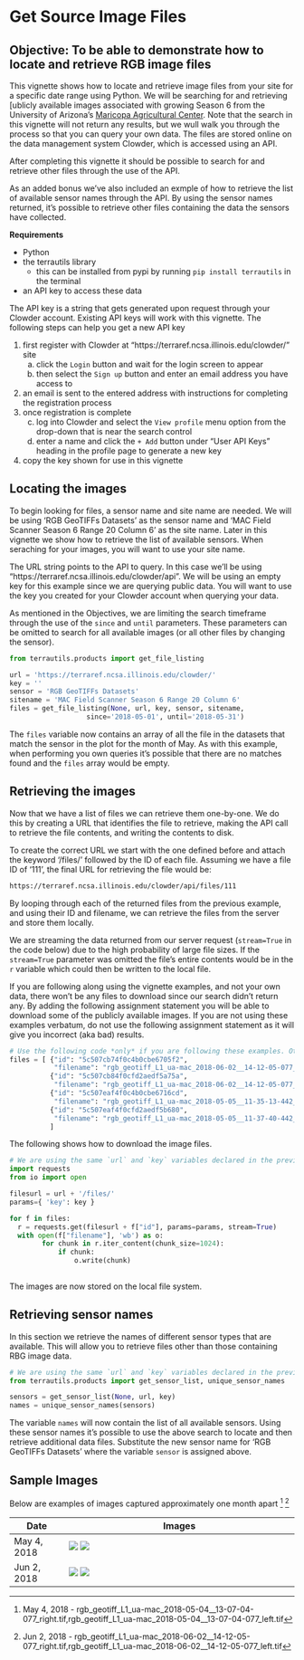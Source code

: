 # Get Source Image Files

## Objective: To be able to demonstrate how to locate and retrieve RGB image files

This vignette shows how to locate and retrieve image files from your site for a specific date range using Python.
We will be searching for and retrieving [ublicly available images associated with growing Season 6 from the University of Arizona's [Maricopa Agricultural Center](http://cals-mac.arizona.edu/). 
Note that the search in this vignette will not return any results, but we wull walk you through the process so that you can query your own data.
The files are stored online on the data management system Clowder, which is accessed using an API. 

After completing this vignette it should be possible to search for and retrieve other files through the use of the API.

As an added bonus we've also included an exmple of how to retrieve the list of available sensor names through the API.
By using the sensor names returned, it's possible to retrieve other files containing the data the sensors have collected.

**Requirements** 

* Python 
* the terrautils library
    + this can be installed from pypi by running `pip install terrautils` in the terminal
* an API key to access these data

The API key is a string that gets generated upon request through your Clowder account. 
Existing API keys will work with this vignette.
The following steps can help you get a new API key

1. first register with Clowder at "https://terraref.ncsa.illinois.edu/clowder/" site
      a) click the `Login` button and wait for the login screen to appear
      b) then select the `Sign up` button and enter an email address you have access to
2. an email is sent to the entered address with instructions for completing the registration process
3. once registration is complete
      c) log  into Clowder and select the `View profile` menu option from the drop-down that is near the search control
      d) enter a name and click the `+ Add` button under "User API Keys" heading in the profile page to generate a new key
4. copy the key shown for use in this vignette

## Locating the images

To begin looking for files, a sensor name and site name are needed. 
We will be using 'RGB GeoTIFFs Datasets' as the sensor name and 'MAC Field Scanner Season 6 Range 20 Column 6' as the site name. 
Later in this vignette we show how to retrieve the list of available sensors.
When seraching for your images, you will want to use your site name.

The URL string points to the API to query. 
In this case we'll be using "https://terraref.ncsa.illinois.edu/clowder/api".
We will be using an empty key for this example since we are querying public data.
You will want to use the key you created for your Clowder account when querying your data.

As mentioned in the Objectives, we are limiting the search timeframe through the use of the `since` and `until` parameters.
These parameters can be omitted to search for all available images (or all other files by changing the sensor).

```python
from terrautils.products import get_file_listing

url = 'https://terraref.ncsa.illinois.edu/clowder/'
key = ''
sensor = 'RGB GeoTIFFs Datasets'
sitename = 'MAC Field Scanner Season 6 Range 20 Column 6'
files = get_file_listing(None, url, key, sensor, sitename,
                   since='2018-05-01', until='2018-05-31')
```

The `files` variable now contains an array of all the file in the datasets that match the sensor in the plot for the month of May. 
As with this example, when performing you own queries it's possible that there are no matches found and the `files` array would be empty.

## Retrieving the images

Now that we have a list of files we can retrieve them one-by-one. We do this by creating a URL
that identifies the file to retrieve, making the API call to retrieve the file contents, and writing
the contents to disk.

To create the correct URL we start with the one defined before and attach the keyword '/files/'
followed by the ID of each file. Assuming we have a file ID of '111', the final URL for retrieving 
the file would be: 

``` sh
https://terraref.ncsa.illinois.edu/clowder/api/files/111
```

By looping through each of the returned files from the previous example, and using their ID and 
filename, we can retrieve the files from the server and store them locally. 

We are streaming the data returned from our server request (`stream=True` in the code below) due to 
the high probability of large file sizes. If the `stream=True` parameter was omitted the file's entire 
contents would be in the `r` variable which could then be written to the local file.

If you are following along using the vignette examples, and not your own data, there won't be any files to download since our search didn't return any.
By adding the following assignment statement you will be able to download some of the publicly available images.
If you are not using these examples verbatum, do not use the following assignment statement as it will give you incorrect (aka bad) results.

```python
# Use the following code *only* if you are following these examples. Otherwise you will get incorrect results
files = [ {"id": "5c507cb74f0c4b0cbe6705f2",
           "filename": "rgb_geotiff_L1_ua-mac_2018-06-02__14-12-05-077_right.tif"}, 
          {"id": "5c507cb84f0cfd2aedf5a75a",
           "filename": "rgb_geotiff_L1_ua-mac_2018-06-02__14-12-05-077_left.tif"},
          {"id": "5c507eaf4f0c4b0cbe6716cd",
           "filename": "rgb_geotiff_L1_ua-mac_2018-05-05__11-35-13-442_left.tif"},
          {"id": "5c507eaf4f0cfd2aedf5b680",
           "filename": "rgb_geotiff_L1_ua-mac_2018-05-05__11-37-40-442_right.tif"}
          ]
```

The following shows how to download the image files.

```python
# We are using the same `url` and `key` variables declared in the previous example above.
import requests
from io import open

filesurl = url + '/files/'
params={ 'key': key }

for f in files:
  r = requests.get(filesurl + f["id"], params=params, stream=True)
  with open(f["filename"], 'wb') as o:
        for chunk in r.iter_content(chunk_size=1024): 
            if chunk:
                o.write(chunk)
     
```

The images are now stored on the local file system.

## Retrieving sensor names

In this section we retrieve the names of different sensor types that are available. This will
allow you to retrieve files other than those containing RBG image data.

```python
# We are using the same `url` and `key` variables declared in the previous example above.
from terrautils.products import get_sensor_list, unique_sensor_names

sensors = get_sensor_list(None, url, key)
names = unique_sensor_names(sensors)
```

The variable `names` will now contain the list of all available sensors. Using these sensor
names it's possible to use the above search to locate and then retrieve additional data files.
Substitute the new sensor name for 'RGB GeoTIFFs Datasets' where the variable `sensor` is 
assigned above.

## Sample Images

Below are examples of images captured approximately one month apart [^1] [^2]

| Date        | Images                                              |
|-------------|-----------------------------------------------------|
| May 4, 2018 | ![](https://user-images.githubusercontent.com/45463434/52152314-38d23a80-2633-11e9-99c8-983d79d7bcda.png)  ![](https://user-images.githubusercontent.com/45463434/52152386-78992200-2633-11e9-9cca-ab6e7d09614d.png) |
| Jun 2, 2018 | ![](https://user-images.githubusercontent.com/45463434/52152360-65865200-2633-11e9-9397-14429a192868.png)  ![](https://user-images.githubusercontent.com/45463434/52152339-530c1880-2633-11e9-8b64-50ffdf8215be.png) |

[^1]: May 4, 2018 - rgb_geotiff_L1_ua-mac_2018-05-04__13-07-04-077_right.tif,rgb_geotiff_L1_ua-mac_2018-05-04__13-07-04-077_left.tif
[^2]: Jun 2, 2018 - rgb_geotiff_L1_ua-mac_2018-06-02__14-12-05-077_right.tif,rgb_geotiff_L1_ua-mac_2018-06-02__14-12-05-077_left.tif

